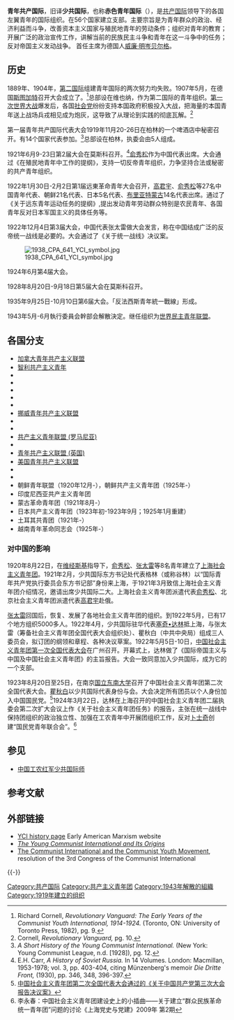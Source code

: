 '''青年共产国际'''，旧译'''少共国际'''，也称'''赤色青年国际'''（{{lang-ru|Коммунистический интернационал молодёжи}}），是[[共产国际|共产国际]]领导下的各国左翼青年的国际组织。在56个国家建立支部。主要宗旨是为青年群众的政治、经济利益而斗争，改善资本主义国家与殖民地青年的劳动条件；组织对青年的教育；开展广泛的政治宣传工作，讲解当前的民族民主斗争和青年在这一斗争中的任务；反对帝国主义发动战争。 首任主席为德国人[[威廉·明岑贝尔格|威廉·明岑贝尔格]]。

==历史==
1889年、1904年，[[第二国际|第二国际]]组建青年国际的两次努力均失败。1907年5月，在德国[[斯图加特|斯图加特]]召开大会成立了{{tsl|en|International Union of Socialist Youth Organisations|社会主义青年组织国际联盟}}。<ref>Richard Cornell, ''Revolutionary Vanguard: The Early Years of the Communist Youth International, 1914-1924.'' (Toronto, ON: University of Toronto Press, 1982), pg. 9.</ref>总部设在维也纳，作为第二国际的青年组织。[[第一次世界大战|第一次世界大战]]爆发后，各国[[社会党|社会党]]纷纷支持本国政府积极投入大战，把海量的本国青年送上战场兵戎相见成为炮灰，这导致了{{tsl|en|International Union of Socialist Youth Organisations|社会主义青年组织国际联盟}}从理论到实践的彻底瓦解。<ref>Cornell, ''Revolutionary Vanguard,'' pg. 10.</ref>
      
第一届青年共产国际代表大会1919年11月20-26日在柏林的一个啤酒店中秘密召开。有14个国家代表参加。<ref>''A Short History of the Young Communist International.'' (New York: Young Communist League, n.d. [1928]), pg. 12.</ref>总部设在柏林，执委会由5人组成。

1921年6月9-23日第2届大会在莫斯科召开。<ref>E.H. Carr, ''A History of Soviet Russia.'' In 14 Volumes. London: Macmillan, 1953-1978; vol. 3, pp. 403-404, citing Münzenberg's memoir ''Die Dritte Front,'' (1930), pp. 346, 348, 396-397.</ref>[[俞秀松|俞秀松]]作为中国代表出席。大会通过《在殖民地青年中工作的提纲》，支持一切反帝青年组织，力争坚持合法或秘密的共产青年组织。 

1922年1月30日-2月2日第1届远東革命青年大会召开，[[高君宇|高君宇]]、[[俞秀松|俞秀松]]等27名中国青年代表、朝鲜21名代表、日本5名代表、[[布里亚特-蒙古国|布里亚特蒙古]]14名代表出席。通过了《关于远东青年运动任务的提纲》,提出发动青年劳动群众特别是农民青年、各国青年反对日本军国主义的具体任务等。

1922年12月4日第3届大会，中国代表张太雷做大会发言，称在中国结成广泛的反帝统一战线是必要的。大会通过了《关于统一战线》决议案。

[[Image:1938_CPA_641_YCI_symbol.jpg|thumb]]

1924年6月第4届大会。

1928年8月20日-9月18日第5届大会在莫斯科召开。

1935年9月25日-10月10日第6届大会。「反法西斯青年統一戰線」形成。 

1943年5月-6月執行委員会幹部会解散決定。继任组织为[[世界民主青年联盟|世界民主青年联盟]]。

==各国分支==
* [[加拿大青年共产主义联盟|加拿大青年共产主义联盟]]  
* [[智利共产主义青年|智利共产主义青年]]   
* {{tsl|en|Young Communist League (Cuba, 1929)|古巴青年共产主义联盟}}
* {{tsl|en|Young Communist League of Estonia|爱沙尼亚青年共产主义联盟}}
* {{tsl|en|Young Communist League of Finland|芬兰青年共产主义联盟}}
* {{tsl|en|Young Communist League of Germany|德国青年共产主义联盟}}
* {{tsl|en|Young Communist League of Iceland|冰岛青年共产主义联盟}}
* [[挪威青年共产主义联盟|挪威青年共产主义联盟]]  
* {{tsl|en|Young Communist League of Persia|波斯青年共产主义联盟}}
* {{tsl|en|Young Communist League of Poland|波兰青年共产主义联盟}}
* [[共产主义青年联盟_(罗马尼亚)|共产主义青年联盟 (罗马尼亚)]]   
* {{tsl|en|Young Left (Sweden)|瑞典青年共产主义联盟}}
* [[青年共产主义联盟_(英国)|青年共产主义联盟 (英国)]]  
* [[美国青年共产主义联盟|美国青年共产主义联盟]]  
* {{tsl|en|Young Communist League of Western Ukraine|乌克兰青年共产主义联盟}}
* {{tsl|en|Young Communist League of Yugoslavia|南斯拉夫青年共产主义联盟}} 
* 朝鲜青年联盟（1920年12月-），朝鲜共产主义青年团（1925年-）
* 印度尼西亚共产主义青年团
* 蒙古革命青年团（1921年8月-）
* 日本共产主义青年团（1923年初-1923年9月；1925年1月重建）
* 土耳其共青团（1921年-）
* 越南青年革命同志会（1925年-）
===对中国的影响===
1920年8月22日，在[[维经斯基|维经斯基]]指导下，[[俞秀松|俞秀松]]、[[张太雷|张太雷]]等8名青年建立了[[上海社会主义青年团|上海社会主义青年团]]。1921年2月，少共国际东方书记处代表格林（或称谷林）以“国际青年共产党执行委员会东方书记部”身份来上海，于1921年3月致信上海社会主义青年团介绍情况，邀请出席少共国际二大。上海社会主义青年团派遣代表[[俞秀松|俞秀松]]、北京社会主义青年团派遣代表[[高君宇|高君宇]]赴俄。

[[张太雷|张太雷]]回国后，恢复、发展了各地社会主义青年团的组织。到1922年5月，已有17个地方组织5000多人。1922年4月，少共国际驻华代表[[塞奇•达林|塞奇•达林]]抵上海，与张太雷（筹备社会主义青年团全国代表大会组织处）、瞿秋白（中共中央局）组成三人委员会，拟订团的纲领和章程、各种决议草案。1922年5月5日-10日，[[中国社会主义青年团|中国社会主义青年团第一次全国代表大会]]在广州召开。开幕式上，达林做了《国际帝国主义与中国及中国社会主义青年团》的主旨报告。大会一致同意加入少共国际，成为它的一个支部。

1923年8月20日至25日，在南京[[国立东南大学|国立东南大学]]召开了中国社会主义青年团第二次全国代表大会。[[瞿秋白|瞿秋白]]以少共国际代表身份与会。大会决定所有团员以个人身份加入中国国民党。<ref>[http://qnzz.youth.cn/zhuanti/zgmqch/qczms/201306/t20130606_3327608_2.htm 中国社会主义青年团第二次全国代表大会通过的《关于中国共产党第三次大会报告决议案》]</ref>1924年3月22日，达林在上海召开的中国社会主义青年团二届执委会第二次扩大会议上作《关于社会主义青年团任务》的报告，主张在统一战线中保持团组织的政治独立性、加强在工农青年中开展团组织工作，反对[[卜士奇|卜士奇]]创建“国民党青年联合会”。<ref>李永春：中国社会主义青年团建设史上的小插曲——关于建立“群众民族革命统一青年团”问题的讨论《上海党史与党建》2009年 第2期 </ref>

==参见==
*[[中国工农红军少共国际师|中国工农红军少共国际师]]

==参考文献==
{{reflist}}

==外部链接==
* [http://www.marxisthistory.org/subject/usa/eam/yci.html YCI history page] Early American Marxism website
* [https://archive.org/details/YCLOrigins ''The Young Communist International and Its Origins'']
* [http://www.marxists.org/history/international/comintern/3rd-congress/youth.htm The Communist International and the Communist Youth Movement], resolution of the 3rd Congress of the Communist International
{{-}}
{{共产主义青年团}}
[[Category:共产国际|Category:共产国际]]
[[Category:共产主义青年团|Category:共产主义青年团]]
[[Category:1943年解散的組織|Category:1943年解散的組織]]
[[Category:1919年建立的组织|Category:1919年建立的组织]]